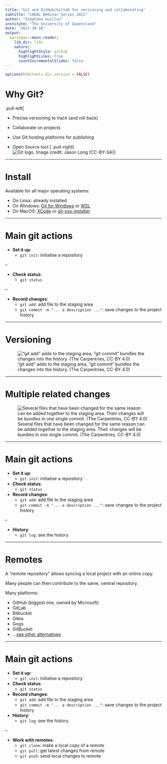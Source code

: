 ```yaml
---
title: "Git and GitHub/Gitlab for versioning and collaborating"
subtitle: "LADAL Webinar Series 2021"
author: "Stéphane Guillou"
institute: "The University of Queensland"
date: "2021-10-18"
output:
  xaringan::moon_reader:
    lib_dir: libs
    nature:
      highlightStyle: github
      highlightLines: true
      countIncrementalSlides: false
---
```


```r
options(htmltools.dir.version = FALSE)
```

# Why Git?

.pull-left[

* Precise versioning to track (and roll back)

* Collaborate on projects

* Use Git hosting platforms for publishing

* Open Source tool
]
.pull-right[![Git logo. Image credit: [Jason Long (CC-BY-SA)](By Jason Long - http://git-scm.com/downloads/logos, CC BY 3.0, https://commons.wikimedia.org/w/index.php?curid=19329352)](pictures/Git-logo.svg)]

---

# Install

Available for all major operating systems:

* On Linux: already installed
* On Windows: [Git for Windows](https://gitforwindows.org/) or [WSL](https://gitlab.com/stragu/DSH/-/blob/master/Git/installation.md#bash-for-windows-10-git-on-your-laptop)
* On MacOS:  [XCode](https://developer.apple.com/xcode/) or [git-osx-installer](https://sourceforge.net/projects/git-osx-installer/files/)

---

# Main git actions

* **Set it up**:
  * `git init`: initialise a repository

--

* **Check status**:
  * `git status`

--

* **Record changes**:
  * `git add`: add file to the staging area
  * `git commit -m "... a description ..."`: save changes to the project history

---

# Versioning

!["git add" adds to the staging area, "git commit" bundles the changes into the history. (The Carpentries, CC-BY 4.0)](pictures/1-git-staging-area.svg)

---

# Multiple related changes

![Several files that have been changed for the same reason can be added together to the staging area. Their changes will be bundles in one single commit. (The Carpentries, CC-BY 4.0)](pictures/2-git-committing-two-files.svg)

---

# Main git actions

* **Set it up**:
  * `git init`: initialise a repository

* **Check status**:
  * `git status`

* **Record changes**:
  * `git add`: add file to the staging area
  * `git commit -m "... a description ..."`: save changes to the project history

--

* **History**:
  * `git log`: see the history

---

# Remotes

A "remote repository" allows syncing a local project with an online copy.

Many people can then contribute to the same, central repository.

Many platforms:

* GitHub (biggest one, owned by Microsoft)
* GitLab
* Bitbucket
* Gitea
* Gogs
* GitBucket
* ...[see other alternatives](https://alternativeto.net/software/github/)

---

# Main git actions

* **Set it up:**
  * `git init`: initialise a repository

* **Check status**:
  * `git status`

* **Record changes**:
  * `git add`: add file to the staging area
  * `git commit -m "... a description ..."`: save changes to the project history

* **History**:
  * `git log`: see the history

--

* **Work with remotes**:
  * `git clone`: make a local copy of a remote
  * `git pull`: get latest changes from remote
  * `git push`: send local changes to remote